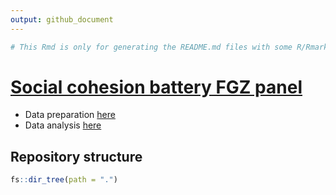 ---
output: github_document
---

```{r include=FALSE}

# This Rmd is only for generating the README.md files with some R/Rmarkdown outputs, in this case the tree structure of the repository.

```


# [Social cohesion battery FGZ panel](https://juancarloscastillo.github.io/cohesion-fgz/)


- Data preparation [here](processing/proc_prep.html)
- Data analysis [here](processing/proc_analysis.html)


## Repository structure

```{r }
fs::dir_tree(path = ".")
```



